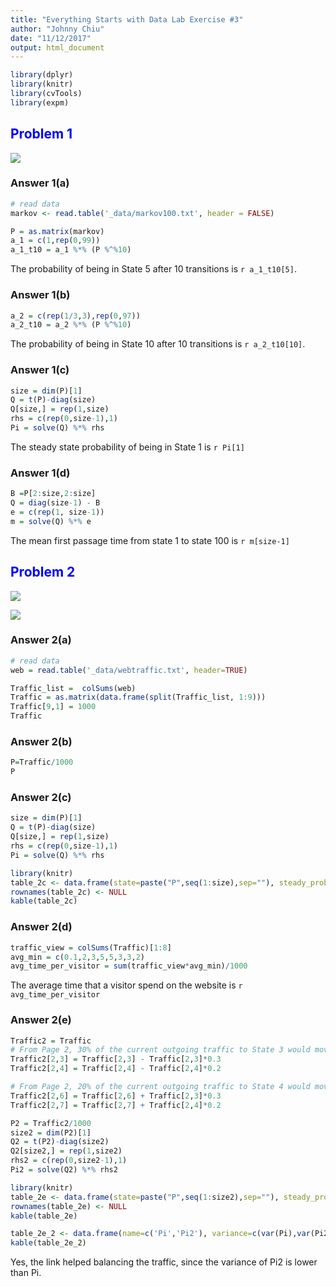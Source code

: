 ```yaml
---
title: "Everything Starts with Data Lab Exercise #3"
author: "Johnny Chiu"
date: "11/12/2017"
output: html_document
---
```


```r
library(dplyr)
library(knitr)
library(cvTools)
library(expm)
```

## <font color='blue'>Problem 1</font>
![](_pic/problem1.png)

### Answer 1(a)
```r
# read data
markov <- read.table('_data/markov100.txt', header = FALSE)
```


```r
P = as.matrix(markov)
a_1 = c(1,rep(0,99))
a_1_t10 = a_1 %*% (P %^%10)
```
The probability of being in State 5 after 10 transitions is `r a_1_t10[5]`.


### Answer 1(b)
```r
a_2 = c(rep(1/3,3),rep(0,97))
a_2_t10 = a_2 %*% (P %^%10)
```

The probability of being in State 10 after 10 transitions is `r a_2_t10[10]`.

### Answer 1(c)
```r
size = dim(P)[1]
Q = t(P)-diag(size)
Q[size,] = rep(1,size)
rhs = c(rep(0,size-1),1)
Pi = solve(Q) %*% rhs
```
The steady state probability of being in State 1 is `r Pi[1]`

### Answer 1(d)
```r
B =P[2:size,2:size]
Q = diag(size-1) - B
e = c(rep(1, size-1))
m = solve(Q) %*% e
```
The mean first passage time from state 1 to state 100 is `r m[size-1]`

## <font color='blue'>Problem 2</font>
![](_pic/problem2_1.png)

![](_pic/problem2_2.png)

### Answer 2(a)
```r
# read data
web = read.table('_data/webtraffic.txt', header=TRUE)
```

```r
Traffic_list =  colSums(web)
Traffic = as.matrix(data.frame(split(Traffic_list, 1:9)))
Traffic[9,1] = 1000
Traffic
```


### Answer 2(b)
```r
P=Traffic/1000
P
```

### Answer 2(c)
```r
size = dim(P)[1]
Q = t(P)-diag(size)
Q[size,] = rep(1,size)
rhs = c(rep(0,size-1),1)
Pi = solve(Q) %*% rhs
```

```r
library(knitr)
table_2c <- data.frame(state=paste("P",seq(1:size),sep=""), steady_prob=Pi)
rownames(table_2c) <- NULL
kable(table_2c)
```



### Answer 2(d)
```r
traffic_view = colSums(Traffic)[1:8]
avg_min = c(0.1,2,3,5,5,3,3,2)
avg_time_per_visitor = sum(traffic_view*avg_min)/1000
```
The average time that a visitor spend on the website is `r avg_time_per_visitor`

### Answer 2(e)
```r
Traffic2 = Traffic
# From Page 2, 30% of the current outgoing traffic to State 3 would move to State 6.
Traffic2[2,3] = Traffic[2,3] - Traffic[2,3]*0.3
Traffic2[2,4] = Traffic[2,4] - Traffic[2,4]*0.2

# From Page 2, 20% of the current outgoing traffic to State 4 would move to State 7. 
Traffic2[2,6] = Traffic[2,6] + Traffic[2,3]*0.3
Traffic2[2,7] = Traffic[2,7] + Traffic[2,4]*0.2
```

```r
P2 = Traffic2/1000
size2 = dim(P2)[1]
Q2 = t(P2)-diag(size2)
Q2[size2,] = rep(1,size2)
rhs2 = c(rep(0,size2-1),1)
Pi2 = solve(Q2) %*% rhs2
```

```r
library(knitr)
table_2e <- data.frame(state=paste("P",seq(1:size2),sep=""), steady_prob=Pi2)
rownames(table_2e) <- NULL
kable(table_2e)
```

```r
table_2e_2 <- data.frame(name=c('Pi','Pi2'), variance=c(var(Pi),var(Pi2)))
kable(table_2e_2)
```

Yes, the link helped balancing the traffic, since the variance of Pi2 is lower than Pi.